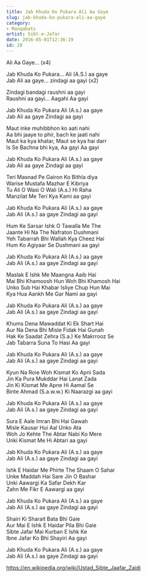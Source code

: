 ```yaml
---
title: Jab Khuda Ko Pukara Ali Aa Gaye
slug: jab-khuda-ko-pukara-ali-aa-gaye
category: 
- Manqabats
artist: Sibt-e-Jafar
date: 2016-05-01T12:36:19
id: 28
---
```


<p>Ali Aa Gaye… (x4)</p>
<p>Jab Khuda Ko Pukara… Ali (A.S.) aa gaye<br />
Jab Ali aa gaye… zindagi aa gayi (x2)</p>
<p>Zindagi bandagi raushni aa gayi<br />
Raushni aa gayi… Aagahi Aa gayi</p>
<p><!--more--></p>
<p>Jab Khuda Ko Pukara Ali (A.s.) aa gaye<br />
Jab Ali aa gaye Zindagi aa gayi</p>
<p>Maut inke muhibbhon ko aati nahi<br />
Aa bhi jaaye to phir, bach ke jaati nahi<br />
Maut ka kya khatar, Maut se kya hai darr<br />
Is Se Bachna bhi kya, Aa gayi Aa gayi</p>
<p>Jab Khuda Ko Pukara Ali (A.s.) aa gaye<br />
Jab Ali aa gaye Zindagi aa gayi</p>
<p>Teri Masnad Pe Gairon Ko Bithla diya<br />
Warise Mustafa Mazhar E Kibriya<br />
Tu Ali O Wasi O Wali (A.s.) Hi Raha<br />
Manzilat Me Teri Kya Kami aa gayi</p>
<p>Jab Khuda Ko Pukara Ali (A.s.) aa gaye<br />
Jab Ali (A.s.) aa gaye Zindagi aa gayi</p>
<p>Hum Ke Sarsar Ishk O Tawalla Me The<br />
Jaante Hi Na The Nafraton Dushmani<br />
Yeh Tabarrah Bhi Wallah Kya Cheez Hai<br />
Hum Ko Agiyaar Se Dushmani aa gayi</p>
<p>Jab Khuda Ko Pukara Ali (A.s.) aa gaye<br />
Jab Ali (A.s.) aa gaye Zindagi aa gayi</p>
<p>Maslak E Ishk Me Maangna Aaib Hai<br />
Mai Bhi Khamoosh Hun Woh Bhi Khamosh Hai<br />
Unko Sub Hai Khabar Isliye Chup Hun Mai<br />
Kya Hua Aankh Me Gar Nami aa gayi</p>
<p>Jab Khuda Ko Pukara Ali (A.s.) aa gaye<br />
Jab Ali (A.s.) aa gaye Zindagi aa gayi</p>
<p>Khums Dena Mawaddat Ki Ek Shart Hai<br />
Aur Na Dena Bhi Misle Fidak Hai Gunah<br />
Hak Ke Saadat Zehra (S.a.) Ke Makrrooz Se<br />
Jab Tabarra Suna To Hasi Aa gayi</p>
<p>Jab Khuda Ko Pukara Ali (A.s.) aa gaye<br />
Jab Ali (A.s.) aa gaye Zindagi aa gayi</p>
<p>Kyun Na Roie Woh Kismat Ko Apni Sada<br />
Jin Ka Pura Mukddar Hai Lanat Zada<br />
Jin Ki Kismat Me Apne Hi Aamal Se<br />
Binte Ahmad (S.a.w.w.) Ki Naarazgi aa gayi</p>
<p>Jab Khuda Ko Pukara Ali (A.s.) aa gaye<br />
Jab Ali (A.s.) aa gaye Zindagi aa gayi</p>
<p>Sura E Aale Imran Bhi Hai Gawah<br />
Misle Kausar Hui Aal Unko Ata<br />
Woh Jo Kehte The Abtar Nabi Ko Mere<br />
Unki Kismat Me Hi Abtari aa gayi</p>
<p>Jab Khuda Ko Pukara Ali (A.s.) aa gaye<br />
Jab Ali (A.s.) aa gaye Zindagi aa gayi</p>
<p>Ishk E Haidar Me Phirte The Shaam O Sahar<br />
Unke Maddah Hai Sare Jin O Bashar<br />
Unki Aawargi Ka Safar Dekh Kar<br />
Zahn Me Fikr E Aawargi aa gayi</p>
<p>Jab Khuda Ko Pukara Ali (A.s.) aa gaye<br />
Jab Ali (A.s.) aa gaye Zindagi aa gayi</p>
<p>Shairi Ki Sharait Bata Bhi Gaie<br />
Aur Mai E Ishk E Haidar Pila Bhi Gaie<br />
Sibte Jafar Mai Kurban E Ishk Ke<br />
Ibne Jafar Ko Bhi Shayiri Aa gayi</p>
<p>Jab Khuda Ko Pukara Ali (A.s.) aa gaye<br />
Jab Ali (A.s.) aa gaye Zindagi aa gayi</p>
<p><a href="https://en.wikipedia.org/wiki/Ustad_Sibte_Jaafar_Zaidi">https://en.wikipedia.org/wiki/Ustad_Sibte_Jaafar_Zaidi</a></p>